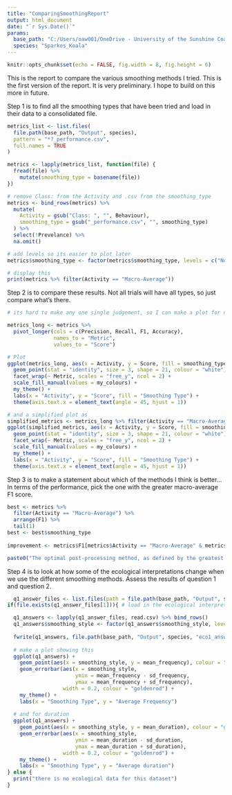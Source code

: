 ```yaml
---
title: "ComparingSmoothingReport"
output: html_document
date: "`r Sys.Date()`"
params:
  base_path: "C:/Users/oaw001/OneDrive - University of the Sunshine Coast/PostProcessing"
  species: "Sparkes_Koala"
---
```


```r
knitr::opts_chunk$set(echo = FALSE, fig.width = 8, fig.height = 6)
```

This is the report to compare the various smoothing methods I tried. This is the first version of the report. It is very preliminary. I hope to build on this more in future.

Step 1 is to find all the smoothing types that have been tried and load in their data to a consolidated file.
```r
metrics_list <- list.files(
  file.path(base_path, "Output", species),
  pattern = "*?_performance.csv",
  full.names = TRUE
)

metrics <- lapply(metrics_list, function(file) {
  fread(file) %>%
    mutate(smoothing_type = basename(file)) 
})

# remove Class: from the Activity and .csv from the smoothing_type
metrics <- bind_rows(metrics) %>%
  mutate(
    Activity = gsub("Class: ", "", Behaviour),
    smoothing_type = gsub("_performance.csv", "", smoothing_type)
  ) %>%
  select(!Prevelance) %>%
  na.omit()

# add levels so its easier to plot later
metrics$smoothing_type <- factor(metrics$smoothing_type, levels = c("NoSmoothing", "ModeSmoothing", "DurationSmoothing", "ConfusionSmoothing", "TransitionSmoothing", "HMMSmoothing", "BayesianSmoothing", "LSTMSmoothing"))

```
```r
# display this
print(metrics %>% filter(Activity == "Macro-Average"))
```

Step 2 is to compare these results. Not all trials will have all types, so just compare what's there.
```r
# its hard to make any one single judgement, so I can make a plot for now

metrics_long <- metrics %>%
  pivot_longer(cols = c(Precision, Recall, F1, Accuracy), 
               names_to = "Metric", 
               values_to = "Score")

# Plot
ggplot(metrics_long, aes(x = Activity, y = Score, fill = smoothing_type)) +
  geom_point(stat = "identity", size = 3, shape = 21, colour = "white") +
  facet_wrap(~ Metric, scales = "free_y", ncol = 2) +
  scale_fill_manual(values = my_colours) +
  my_theme() +
  labs(x = "Activity", y = "Score", fill = "Smoothing Type") +
  theme(axis.text.x = element_text(angle = 45, hjust = 1))

```

```r
# and a simplified plot as 
simplified_metrics <- metrics_long %>% filter(Activity == "Macro-Average")
ggplot(simplified_metrics, aes(x = Activity, y = Score, fill = smoothing_type)) +
  geom_point(stat = "identity", size = 3, shape = 21, colour = "white") +
  facet_wrap(~ Metric, scales = "free_y", ncol = 2) +
  scale_fill_manual(values = my_colours) +
  my_theme() +
  labs(x = "Activity", y = "Score", fill = "Smoothing Type") +
  theme(axis.text.x = element_text(angle = 45, hjust = 1))

```

Step 3 is to make a statement about which of the methods I think is better... In terms of the performance, pick the one with the greater macro-average F1 score.

```r

best <- metrics %>%
  filter(Activity == "Macro-Average") %>%
  arrange(F1) %>%
  tail(1)
best <- best$smoothing_type
  
improvement <- metrics$F1[metrics$Activity == "Macro-Average" & metrics$smoothing_type == best] - metrics$F1[metrics$Activity == "Macro-Average" & metrics$smoothing_type == "NoSmoothing"]

paste0("The optimal post-processing method, as defined by the greatest F1 score, is the ", best, " method. Use of this post-processing smoothing method increases F1 by ", round(improvement,5), ".")

```
Step 4 is to look at how some of the ecological interpretations change when we use the different smoothing methods. Assess the results of question 1 and question 2. 
```r
  q1_answer_files <- list.files(path = file.path(base_path, "Output", species), pattern = "_eco1\\.csv$", full.names = TRUE)
if(file.exists(q1_answer_files[1])){ # load in the ecological interpretations

  q1_answers <- lapply(q1_answer_files, read.csv) %>% bind_rows()
  q1_answers$smoothing_style <- factor(q1_answers$smoothing_style, levels = c("None", "Mode", "Duration", "Confusion", "Transition", "Bayesian", "HMM", "LSTM"))
  
  fwrite(q1_answers, file.path(base_path, "Output", species, "eco1_answers.csv"))
  
  # make a plot showing this
  ggplot(q1_answers) +
    geom_point(aes(x = smoothing_style, y = mean_frequency), colour = "goldenrod") +
    geom_errorbar(aes(x = smoothing_style, 
                      ymin = mean_frequency - sd_frequency, 
                      ymax = mean_frequency + sd_frequency),
                  width = 0.2, colour = "goldenrod") +
    my_theme() +
    labs(x = "Smoothing Type", y = "Average Frequency")
  
  # and for duration
  ggplot(q1_answers) +
    geom_point(aes(x = smoothing_style, y = mean_duration), colour = "goldenrod") +
    geom_errorbar(aes(x = smoothing_style, 
                      ymin = mean_duration - sd_duration, 
                      ymax = mean_duration + sd_duration),
                  width = 0.2, colour = "goldenrod") +
    my_theme() +
    labs(x = "Smoothing Type", y = "Average duration")
} else {
  print("there is no ecological data for this dataset")
}
```







